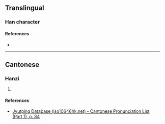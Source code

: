 {{character info/new}}
==Translingual==

===Han character===
{{Han char|rn=30|rad=口|as=14|sn=17|four=|canj=RHGF|ids=⿰口熏}}

====References====
* {{Han ref|kx=0212.191|hdz=10696.151|uh=5691|ud=22161}}

----

==Cantonese==

===Hanzi===
{{yue-hanzi|jyut=[[fan1]]|y=fan1}}

# {{defn|lang=yue|sort=口14}}

====References====
* [http://www.iso10646hk.net/jp/document/download.jsp Jyutping Database (iso10646hk.net) - Cantonese Pronunciation List (Part 1), p. 84]